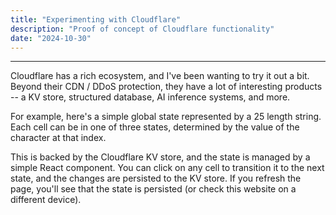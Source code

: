 ```yaml
---
title: "Experimenting with Cloudflare"
description: "Proof of concept of Cloudflare functionality"
date: "2024-10-30"
---
```



---

Cloudflare has a rich ecosystem, and I've been wanting to try it out a bit.
Beyond their CDN / DDoS protection, they have a lot of interesting products --
a KV store, structured database, AI inference systems, and more.

For example, here's a simple global state represented by a 25 length string.
Each cell can be in one of three states, determined by the value of the character
at that index.

This is backed by the Cloudflare KV store, and the state is managed by a simple
React component. You can click on any cell to transition it to the next state,
and the changes are persisted to the KV store. If you refresh the page, you'll
see that the state is persisted (or check this website on a different device).

<CloudflareTester client:load />
